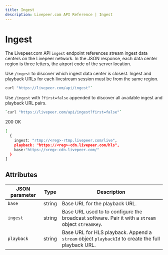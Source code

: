 ```yaml
---
title: Ingest
description: Livepeer.com API Reference | Ingest
---
```


# Ingest

The Livepeer.com API `ingest` endpoint references stream ingest data centers on
the Livepeer network. In the JSON response, each data center region is three
letters, the airport code of the server location.

Use `/ingest` to discover which ingest data center is closest. Ingest and playback URLs for each livestream session must be
from the same region.
```bash
curl "https://livepeer.com/api/ingest"`
```

Use `/ingest` with `?first=false` appended to discover all available ingest and
playback URL pairs. 
```bash
`curl "https://livepeer.com/api/ingest?first=false"`
```

200 OK
```bash
[
  {
    ingest: "rtmp://<reg>-rtmp.livepeer.com/live",
    playback: "https://<reg>-cdn.livepeer.com/hls",
    base:"https://<reg>-cdn.livepeer.com/"
  }
]
```

## Attributes

| JSON parameter | Type   | Description                                                                                       |
| ---------- | ------ | ------------------------------------------------------------------------------------------------- |
| `base`     | string | Base URL for the playback URL.                                                                    |
| `ingest`   | string | Base URL used to to configure the broadcast software. Pair it with a `stream` object `streamKey`. |
| `playback` | string | Base URL for HLS playback. Append a `stream` object `playbackId` to create the full playback URL. |